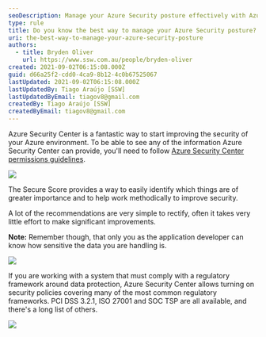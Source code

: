 ```yaml
---
seoDescription: Manage your Azure Security posture effectively with Azure Security Center, Secure Score, and compliance features for regulatory frameworks.
type: rule
title: Do you know the best way to manage your Azure Security posture?
uri: the-best-way-to-manage-your-azure-security-posture
authors:
  - title: Bryden Oliver
    url: https://www.ssw.com.au/people/bryden-oliver
created: 2021-09-02T06:15:08.000Z
guid: d66a25f2-cdd0-4ca9-8b12-4c0b67525067
lastUpdated: 2021-09-02T06:15:08.000Z
lastUpdatedBy: Tiago Araújo [SSW]
lastUpdatedByEmail: tiagov8@gmail.com
createdBy: Tiago Araújo [SSW]
createdByEmail: tiagov8@gmail.com
---
```

Azure Security Center is a fantastic way to start improving the security of your Azure environment. To be able to see any of the information Azure Security Center can provide, you'll need to follow [Azure Security Center permissions guidelines](https://docs.microsoft.com/en-us/azure/security-center/security-center-permissions).

![](azure-security-1.png)

The Secure Score provides a way to easily identify which things are of greater importance and to help work methodically to improve security.

A lot of the recommendations are very simple to rectify, often it takes very little effort to make significant improvements.

**Note:** Remember though, that only you as the application developer can know how sensitive the data you are handling is.

![](azure-security-2.png)

If you are working with a system that must comply with a regulatory framework around data protection, Azure Security Center allows turning on security policies covering many of the most common regulatory frameworks. PCI DSS 3.2.1, ISO 27001 and SOC TSP are all available, and there's a long list of others.

![](azure-security-3.png)
